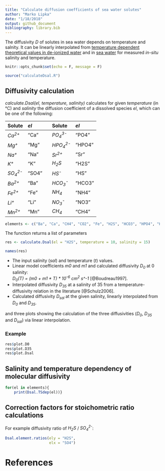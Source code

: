 ```yaml
---
title: "Calculate diffusion coefficients of sea water solutes"
author: "Marko Lipka"
date: "1/18/2018"
output: github_document
bibliography: library.bib
---
```


The diffusivity *D* of solutes in sea water depends on temperature and salnity. It can be linearly interpolated from [temperature dependent theoretical values in de-ionized water](https://www.springer.com/de/book/9783540321439) and in [sea water](https://books.google.de/books/about/Diagenetic_models_and_their_implementati.html?id=kr0SAQAAIAAJ&redir_esc=y) for measured *in-situ* salinity and temperature.

```r
knitr::opts_chunk$set(echo = F, message = F)

source("calculateDsal.R")
```

## Diffusivity calculation

*calculate.Dsal(el, temperature, salinity)* calculates for given *temperature* (in °C) and *salinity* the diffusion coefficient of a dissolved species *el*, which can be one of the following:  

|Solute|*el*|  |Solute|*el*|
|:-----|:---|-----------|:-----|:---|
| *Ca^2+^* | "Ca"|    | *PO~4~^3-^* | "PO4"|
| *Mg^+^* | "Mg"|     | *HPO~4~^2-^* | "HPO4"|
| *Na^+^* | "Na"|     | *Sr^2+^* | "Sr"|
| *K^+^* | "K"|       | *H~2~S* | "H2S"|
| *SO~4~^2-^* | "SO4"|| *HS^-^* | "HS"|
| *Ba^2+^* | "Ba"|    | *HCO~3~^-^* | "HCO3"|
| *Fe^2+^* | "Fe"|    | *NH~4~* | "NH4"|
| *Li^+^* | "Li"|     | *NO~3~^-^* | "NO3"|
| *Mn^2+^* | "Mn"|    | *CH~4~* | "CH4"|

 
```r
elements <- c("Ba", "Ca", "CH4", "CO2", "Fe", "H2S", "HCO3", "HPO4", "HS", "K", "Li", "Mg", "Mn", "Na", "NH4", "NO3", "PO4", "Si", "SO4", "Sr")
```
 
 
 The function returns a list of parameters
  
```r
res <- calculate.Dsal(el = "H2S", temperature = 10, salinity = 15)

names(res)
```
  
  + The input salinity (*sal*) and temperature (*t*) values.
  + Linear model coefficients *m0* and *m1* and calculated diffusivity *D~0~* at 0 salinity:  
  *D~0~(T) = (m0 + m1 \* T) \* 10^-6^ cm^2^ s^-1* [@Boudreau1997].
  + Interpolated diffusivity *D~35~* at a salinity of 35 from a temperature-diffusivity relation in the literature [@Schulz2006].
  + Calculated diffusivity *D~sal~* at the given salinity, linearly interpolated from *D~0~* and *D~35~*.

and three plots showing the calculation of the three diffusivities (*D~0~*, *D~35~* and *D~sal~*) via linear interpolation.
  
### Example
 
```r
res$plot.D0
res$plot.D35
res$plot.Dsal
```
 
## Salinity and temperature dependency of molecular diffusivity

```r
for(el in elements){
    print(Dsal.TSdep(el))}
```
 
 
## Correction factors for stoichometric ratio calculations

For example diffusivity ratio of *H~2~S* / *SO~4~^2-^*:

```r
Dsal.element.ratios(ely = "H2S",
                    elx = "SO4")
```

# References